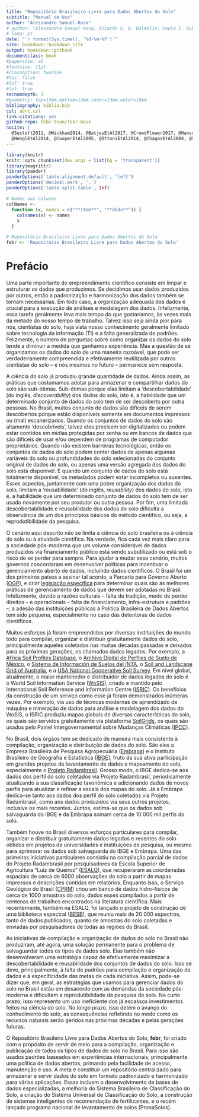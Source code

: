 ```yaml
--- 
title: "Repositório Brasileiro Livre para Dados Abertos do Solo"
subtitle: "Manual de Uso"
author: "Alessandro Samuel-Rosa"
# author: "Alessandro Samuel-Rosa, Ricardo S. D. Dalmolin, Paulo I. Gubiani, Diego J. Gris, Nicolas A. Rosin"
# lang: pt
date: "`r format(Sys.time(), '%d-%m-%Y')`"
site: bookdown::bookdown_site
output: bookdown::gitbook
documentclass: book
#papersize: a5
#fontsize: 11pt
#classoption: twoside
#toc: false
#lof: true
#lot: true
secnumdepth: 3
#geometry: top=13mm,bottom=13mm,inner=13mm,outer=10mm
bibliography: biblio.bib
csl: abnt.csl
link-citations: yes
github-repo: febr-team/febr-book
nocite: |
  @Sestoft2011, @Wickham2014, @BatjesEtAl2017, @CrowdFlower2017, @HansonEtAl2011, @VinesEtAl2014, @vanEs2017,
  @HenglEtAl2014, @CooperEtAl2005, @OttoniEtAl2014, @ChagasEtAl2004, @SimoesEtAl2015, @ArrouaysEtAl2017
---
```


```r
library(knitr)
knitr::opts_chunk$set(dev.args = list(bg = 'transparent'))
library(magrittr)
library(pander)
panderOptions('table.alignment.default', 'left')
panderOptions('decimal.mark', ',')
panderOptions('table.split.table', Inf)

# Nomes das colunas
colNames <-
  function (x, names = c("**item**", "**dado**")) {
    colnames(x) <- names
    x
  }

# Repositório Brasileiro Livre para Dados Abertos do Solo
febr <- 'Repositório Brasileiro Livre para Dados Abertos do Solo'
```

[modelo]: https://docs.google.com/spreadsheets/d/1w4LBQbLBFtnzRipFu8T4-rDszZSzahajLCyZWDkHQr0/edit?usp=sharing

# Prefácio {-}

Uma parte importante do empreendimento científico consiste em limpar e estruturar os dados que produzimos. Se decidimos usar dados produzidos por outros, então a padronização e harmonização dos dados também se tornam necessárias. Em todo caso, a organização adequada dos dados é crucial para a execução de análises e modelagem dos dados. Infelizmente, essa tarefa geralmente leva mais tempo do que gostaríamos, às vezes mais da metade do nosso tempo de trabalho. Talvez isso seja ainda pior para nós, cientistas do solo, haja vista nosso conhecimento geralmente limitado sobre tecnologia da informação (TI) e a falta generalizada de padrões. Felizmente, o número de perguntas sobre como organizar os dados do solo tende a diminuir a medida que ganhamos experiência. Mas a questão de se organizamos os dados do solo de uma maneira razoável, que pode ser verdadeiramente compreendida e efetivamente reutilizada por outros cientistas do solo -- e nós mesmos no futuro -- permanece sem resposta.

A ciência do solo já produziu grande quantidade de dados. Ainda assim, as práticas que costumamos adotar para armazenar e compartilhar dados do solo são sub-ótimas. Sub-ótimas porque elas limitam a 'descobertabilidade' (do inglês, *discoverability*) dos dados do solo, isto é, a habilidade que um determinado conjunto de dados do solo tem de ser descoberto por outra pessoas. No Brasil, muitos conjunto de dados são difíceis de serem descobertos porque estão disponíveis somente em documentos impressos ou (mal) escanerizados. Quando os conjuntos de dados do solo são altamente 'descobríveis', talvez eles precisem ser digitalizados ou podem estar contidos em mídias protegidas por senha ou em bancos de dados que são difíceis de usar e/ou dependem de programas de computador proprietários. Quando não existem barreiras tecnológicas, então os conjuntos de dados do solo podem conter dados de apenas algumas variáveis do solo ou profundidades do solo selecionadas do conjunto original de dados do solo, ou apenas uma versão agregada dos dados do solo está disponível. E quando um conjunto de dados do solo está totalmente disponível, os metadados podem estar incompletos ou ausentes. Esses aspectos, juntamente com uma pobre organização dos dados do solo, limitam a 'reusabilidade' (do inglês, *reusability*) dos dados do solo, isto é, a habilidade que um determinado conjunto de dados do solo tem de ser usado novamente por seu produtor ou outra pessoa. Por fim, uma limitada descobertabilidade e reusabilidade dos dados do solo dificulta a observância de um dos princípios básicos do método científico, ou seja, a reprodutibilidade da pesquisa.

O cenário aqui descrito não se limita à ciência do solo brasileira ou à ciência do solo ou à atividade científica. Na verdade, fica cada vez mais claro para a sociedade pós-moderna que um volume considerável de dados produzidos via financiamento público está sendo subutilizado ou está sob o risco de se perder para sempre. Para ajudar a mudar esse cenário, muitos governos concordaram em desenvolver políticas para incentivar o gerenciamento aberto de dados, incluindo dados científicos. O Brasil foi um dos primeiros países a assinar tal acordo, a Parceria para Governo Aberto ([OGP][ogp]), e criar [legislação específica][D8777] para determinar quais são as melhores práticas de gerenciamento de dados que devem ser adotadas no Brasil. Infelizmente, devido a razões culturais -- falta de tradição, medo de perder direitos -- e operacionais -- falta de financiamento, infra-estrutura e padrões --, a adesão das instituições públicas à Política Brasileira de Dados Abertos tem sido pequena, especialmente no caso das detentoras de dados científicos.

[ogp]: https://www.opengovpartnership.org/
[D8777]: http://www.planalto.gov.br/ccivil_03/_Ato2015-2018/2016/Decreto/D8777.htm

Muitos esforços já foram empreendidos por diversas instituições do mundo todo para compilar, organizar e distribuir gratuitamente dados do solo, principalmente aqueles coletados nas muitas décadas passadas e deixados para as próximas gerações, os chamados dados legados. Por exemplo, a [Africa Soil Profiles Database][africa], o [Archivo Digital de Perfiles de Suelo de México][mexico], o [Sistema de Información de Suelos del INTA][inta], o [Soil and Landscape Grid of Australia][csiro], e a [USA National Cooperative Soil Survey][usa]. Em nível global, atualmente, o maior mantenedor e distribuidor de dados legados do solo é o World Soil Information Service ([WoSIS][wosis]), criado e mantido pelo International Soil Reference and Information Centre ([ISRIC][isric]). Os benefícios da construção de um serviço como esse já foram demonstrados inúmeras vezes. Por exemplo, via uso de técnicas modernas de aprendizado de máquina e mineração de dados para análise e modelagem dos dados do WoSIS, o ISRIC produziu mapas globais de diversas características do solo, os quais são servidos gratuitamente via plataforma [SoilGrids][soilgrids], os quais são usados pelo Painel Intergovernamental sobre Mudanças Climáticas ([IPCC][ipcc]).

[wosis]: http://www.isric.org/explore/wosis
[isric]: http://www.isric.org
[soilgrids]: https://www.soilgrids.org
[africa]: http://africasoils.net/services/data/soil-databases
[mexico]: http://www.inegi.org.mx/geo/contenidos/recnat/edafologia/PerfilesSuelo.aspx
[inta]: http://sisinta.inta.gob.ar
[csiro]: http://www.clw.csiro.au/aclep/soilandlandscapegrid
[usa]: https://sdmdataaccess.nrcs.usda.gov
[ipcc]: http://ipcc.ch/

No Brasil, dois órgãos tem se dedicado de maneira mais consistente à compilação, organização e distribuição de dados do solo. São eles a Empresa Brasileira de Pesquisa Agropecuária ([Embrapa][embrapa]) e o Instituto Brasileiro de Geografia e Estatística ([IBGE][ibge]), fruto da sua ativa participação em grandes projetos de levantamento de dados e mapeamento do solo, especialmente o [Projeto Radambrasil][radam]. Grosso modo, o IBGE dedica-se aos dados dos perfil do solo coletados via Projeto Radambrasil, periodicamente atualizando a sua classificação taxonômica e adicionando dados de novos perfis para atualizar e refinar a escala dos mapas do solo. Já a Embrapa dedica-se tanto aos dados dos perfil do solo coletados via Projeto Radambrasil, como aos dados produzidos via seus outros projetos, inclusive os mais recentes. Juntos, estima-se que os dados sob salvaguarda do IBGE e da Embrapa somam cerca de 10 000 mil perfis do solo.

[embrapa]: https://www.bdsolos.cnptia.embrapa.br/consulta_publica.html
[ibge]: http://www.downloads.ibge.gov.br
[radam]: https://pt.wikipedia.org/wiki/Projeto_Radambrasil

Também houve no Brasil diversos esforços particulares para compilar, organizar e distribuir gratuitamente dados legados e recentes do solo obtidos em projetos de universidades e instituições de pesquisa, ou mesmo para aprimorar os dados sob salvaguarda do IBGE e Embrapa. Uma das primeiras iniciativas particulares consistiu na compilação parcial de dados do Projeto Radambrasil por pesquisadores da Escola Superior de Agricultura "Luiz de Queiroz" ([ESALQ][esalq]), que recuperaram as coordenadas espaciais de cerca de 6000 observações do solo a partir de mapas impressos e descrições contidas em relatórios. Enquanto isso, o Serviço Geológico do Brasil ([CPRM][cprm]) criou um banco de dados hidro-físicos de cerca de 1000 amostras do solo, dados esses compilados a partir de centenas de trabalhos encontrados na literatura científica. Mais recentemente, também na ESALQ, foi lançado o projeto de construção de uma biblioteca espectral ([BESB][besb]), que reuniu mais de 20 000 espectros, tanto de dados publicados, quanto de amostras do solo coletadas e enviadas por pesquisadores de todas as regiões do Brasil.

[esalq]: http://www.esalq.usp.br/gerd
[cprm]: http://www.cprm.gov.br/publique/Hidrologia/Hidrologia-de-Solos/Produtos-4601.html
[besb]: http://bibliotecaespectral.wixsite.com/esalq

As iniciativas de compilação e organização de dados do solo no Brasil não produziram, até agora, uma solução permanente para o problema de salvaguardar todos os tipos de dados solo. Elas também não desenvolveram uma estratégia capaz de efetivamente maximizar a descobertabilidade e reusabilidade dos conjuntos de dados do solo. Isso se deve, principalmente, à falta de padrões para compilação e organização de dados e à especificidade das metas de cada iniciativa. Assim, pode-se dizer que, em geral, as estratégias que usamos para gerenciar dados do solo no Brasil estão em desacordo com as demandas da sociedade pós-moderna e dificultam a reprodutibilidade da pesquisa do solo. No curto prazo, isso representa um uso ineficiente dos já escassos investimentos feitos na ciência do solo. No longo prazo, isso detém o avanço do conhecimento do solo, as consequências refletindo no modo como os recursos naturais serão geridos nas próximas décadas e pelas gerações futuras.

O Repositório Brasileiro Livre para Dados Abertos do Solo, **febr**, foi criado com o propósito de servir de meio para a compilação, organização e publicação de todos os tipos de dados do solo no Brasil. Para isso são usados padrões baseados em experiências internacionais, principalmente uma política de dados abertos, primando pela facilidade de acesso, manutenção e uso. A meta é constituir um repositório centralizado para armazenar e servir dados do solo em formato padronizado e harmonizado para várias aplicações. Essas incluem o desenvolvimento de bases de dados especializadas, a melhoria do Sistema Brasileiro de Classificação do Solo, a criação do Sistema Universal de Classificação do Solo, a construção de sistemas inteligentes de recomendação de fertilizantes, e o recém lançado programa nacional de levantamento de solos (PronaSolos).
